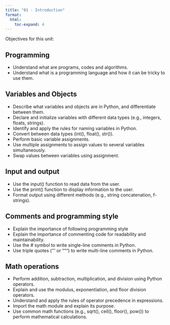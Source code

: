 ```yaml
---
title: "01 - Introduction"
format:
  html:
    toc-expand: 4
---
```


Objectives for this unit:

## Programming
- Understand what are programs, codes and algorithms.
- Understand what is a programming language and how it can be tricky to use them.

## Variables and Objects
- Describe what variables and objects are in Python, and differentiate between them.
- Declare and initialize variables with different data types (e.g., integers, floats, strings).
- Identify and apply the rules for naming variables in Python.
- Convert between data types (int(), float(), str()).
- Perform basic variable assignments.
- Use multiple assignments to assign values to several variables simultaneously.
- Swap values between variables using assignment.

## Input and output
- Use the input() function to read data from the user.
- Use the print() function to display information to the user.
- Format output using different methods (e.g., string concatenation, f-strings).

## Comments and programming style
- Explain the importance of following programming style
- Explain the importance of commenting code for readability and maintainability.
- Use the # symbol to write single-line comments in Python.
- Use triple quotes (''' or """) to write multi-line comments in Python.

## Math operations
- Perform addition, subtraction, multiplication, and division using Python operators.
- Explain and use the modulus, exponentiation, and floor division operators.
- Understand and apply the rules of operator precedence in expressions.
- Import the math module and explain its purpose.
- Use common math functions (e.g., sqrt(), ceil(), floor(), pow()) to perform mathematical calculations.